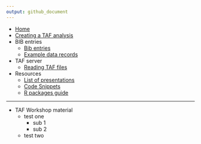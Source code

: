 ```yaml
---
output: github_document
---
```


<!--
![TAF](http://ices.dk/SiteCollectionImages/TAF/TAF_info_gfx_no_descriptions.png)
-->

* [Home](Home)
* [Creating a TAF analysis](Creating-a-TAF-analysis)
* BIB entries
  * [Bib entries](Bib-entries)
  * [Example data records](Example-data-records)
* TAF server
  * [Reading TAF files](Reading-TAF-files)
* Resources
  * [List of presentations](List-of-presentations)
  * [Code Snippets](Code-Snippets)
  * [R packages guide](R-packages-guide)

---

* TAF Workshop material
  * test one
    * sub 1
    * sub 2
  * test two

<!--
* [API](API)
  * [Analyses](API-analyses)
  * [Expert groups](API-expert-groups)
-->
